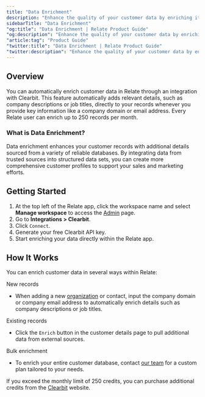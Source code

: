 ```yaml
---
title: "Data Enrichment"
description: "Enhance the quality of your customer data by enriching it with details from external sources."
sidebarTitle: "Data Enrichment"
"og:title": "Data Enrichment | Relate Product Guide"
"og:description": "Enhance the quality of your customer data by enriching it with details from external sources."
"article:tag": "Product Guide"
"twitter:title": "Data Enrichment | Relate Product Guide"
"twitter:description": "Enhance the quality of your customer data by enriching it with details from external sources."
---
```


## Overview

You can automatically enrich customer data in Relate through an integration with Clearbit. This feature automatically adds relevant details, such as company descriptions or job titles, directly to your records whenever you provide key information like a company domain or email address. Every Relate user can enrich up to 250 records per month.

### What is Data Enrichment?

Data enrichment enhances your customer records with additional details sourced from a variety of reliable databases. By integrating data from trusted sources into structured data sets, you can create more comprehensive customer profiles to support your sales and marketing efforts.

## Getting Started

1. At the top left of the Relate app, click the workspace name and select **Manage workspace** to access the [Admin](https://admin.relate.so/) page.
2. Go to **Integrations > Clearbit**.
3. Click `Connect`.
4. Generate your free Clearbit API key.
5. Start enriching your data directly within the Relate app.

## How It Works

You can enrich customer data in several ways within Relate:

New records
- When adding a new [organization](https://www.relate.so/docs/features/organizations) or contact, input the company domain or company email address to automatically enrich details such as company descriptions or job titles.

Existing records
- Click the `Enrich` button in the customer details page to pull additional data from external sources.

Bulk enrichment
- To enrich your entire customer database, contact [our team](https://www.relate.so/forms/lwn1jxmlvpsflw8k) for a custom plan tailored to your needs.

<Note>If you exceed the monthly limit of 250 credits, you can purchase additional credits from the [Clearbit](https://clearbit.com/) website.</Note>